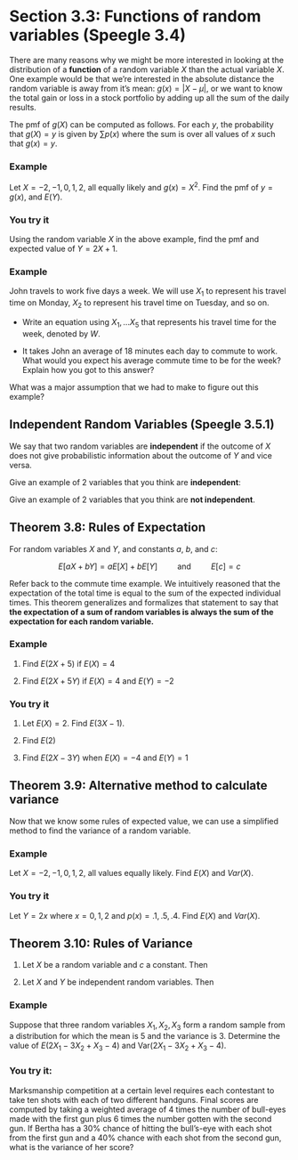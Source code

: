 # Section 3.3: Functions of random variables (Speegle 3.4)

There are many reasons why we might be more interested in looking at the distribution of a **function** of a random variable $X$ than the actual variable $X$. One example would be that we're interested in the absolute distance the random variable is away from it's mean: $g(x) = |X-\mu|$, or we want to know the total gain or loss in a stock portfolio by adding up all the sum of the daily results. 

The pmf of $g(X)$ can be computed as follows. For each $y$, the probability that $g(X)=y$ is given by $\sum p(x)$ where the sum is over all values of $x$ such that $g(x)=y$.

\vspace{-0.75cm}

### Example
Let $X = {-2, -1, 0, 1, 2}$, all equally likely and $g(x) = X^{2}$. Find the pmf of $y=g(x)$, and $E(Y)$. 

\vspace{3cm}


### You try it
Using the random variable $X$ in the above example, find the pmf and expected value of $Y = 2X+1$. 

\vspace{4cm}


### Example
John travels to work five days a week. We will use $X_{1}$ to represent his travel time on Monday, $X_{2}$ to represent his travel time on Tuesday, and so on. 

* Write an equation using $X_{1}, \ldots X_{5}$ that represents his travel time for the week, denoted by $W$.

\vspace{2cm}

* It takes John an average of 18 minutes each day to commute to work. What would you expect his average commute time to be for the week? Explain how you got to this answer? 

\vspace{2cm}

What was a major assumption that we had to make to figure out this example? 

\vspace{2cm}

## Independent Random Variables (Speegle 3.5.1)

We say that two random variables are **independent** if the outcome of $X$ does not give probabilistic information about the outcome of $Y$ and vice versa. 

Give an example of 2 variables that you think are **independent**:
\vspace{2cm}


Give an example of 2 variables that you think are **not independent**.
\vspace{2cm}

\newpage

## Theorem 3.8: Rules of Expectation
For random variables $X$ and $Y$, and constants $a$, $b$, and $c$:

$$
E[aX+bY]=aE[X]+bE[Y] \qquad \mbox{ and } \qquad  E[c]=c
$$

Refer back to the commute time example. We intuitively reasoned that the expectation of the total time is equal to the sum of the expected individual times. This theorem generalizes and formalizes that statement to say that **the expectation of a sum of random variables is always the sum of the expectation for each random variable.**

### Example
1. Find $E(2X+5)$ if $E(X) = 4$

\vspace{1cm}

2. Find $E(2X+5Y)$ if $E(X) = 4$ and $E(Y) = -2$

\vspace{1cm}

### You try it
1. Let $E(X) = 2$. Find $E(3X-1)$. 

\vspace{1cm}

2. Find $E(2)$ 

\vspace{1cm}
3. Find $E(2X-3Y)$ when $E(X) = -4$ and $E(Y)=1$

\newpage

## Theorem 3.9: Alternative method to calculate variance
Now that we know some rules of expected value, we can use a simplified method to find the variance of a random variable. 

\vspace{4cm}

### Example
Let $X = {-2, -1, 0, 1, 2}$, all values equally likely. Find $E(X)$ and $Var(X)$.

\vspace{4cm}

### You try it
Let $Y = 2x$ where $x = {0, 1, 2}$ and $p(x) = {.1, .5, .4}$. Find $E(X)$ and $Var(X)$. 


\newpage
## Theorem 3.10: Rules of Variance

1. Let $X$ be a random variable and $c$ a constant. Then
\vspace{2cm}

2. Let $X$ and $Y$ be independent random variables. Then
\vspace{2cm}


### Example
Suppose that three random variables $X_{1},X_{2},X_{3}$ form a random sample from a distribution for which the mean is 5 and the variance is 3. Determine the value of $E(2X_{1}-3X_{2}+X_{3}-4)$ and Var($2X_{1}-3X_{2}+X_{3}-4$).


\newpage

### You try it:
Marksmanship competition at a certain level requires each contestant to take ten shots with each of two different handguns. Final scores are computed by taking a weighted average of 4 times the number of bull-eyes made with the first gun plus 6 times the number gotten with the second gun. If Bertha has a 30% chance of hitting the bull's-eye with each shot from the first gun and a 40% chance with each shot from the second gun, what is the variance of her score?
